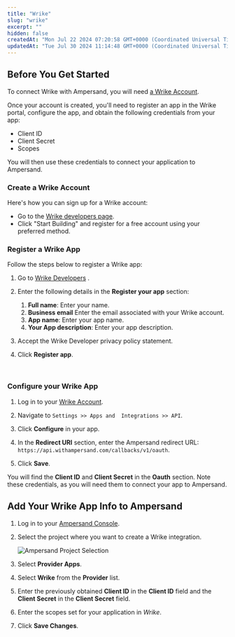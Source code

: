 ```yaml
---
title: "Wrike"
slug: "wrike"
excerpt: ""
hidden: false
createdAt: "Mon Jul 22 2024 07:20:58 GMT+0000 (Coordinated Universal Time)"
updatedAt: "Tue Jul 30 2024 11:14:48 GMT+0000 (Coordinated Universal Time)"
---
```

## Before You Get Started

To connect Wrike with Ampersand, you will need [a Wrike Account](https://www.wrike.com/vaq/).

Once your account is created, you'll need to register an app in the Wrike portal, configure the app, and obtain the following credentials from your app:

- Client ID
- Client Secret
- Scopes

You will then use these credentials to connect your application to Ampersand.

### Create a Wrike  Account

Here's how you can sign up for a Wrike account:

- Go to the [Wrike developers page](https://developers.wrike.com/getting-started).
- Click "Start Building" and register for a free account using your preferred method.

### Register a Wrike App

Follow the steps below to register a Wrike app:

1. Go to [Wrike Developers](https://developers.wrike.com/) .

2. Enter the following details in the **Register your app** section:
   1. **Full name**: Enter your name.
   2. **Business email** Enter the email associated with your Wrike account. 
   3. **App name**: Enter your app name.
   4. **Your App description**: Enter your app description. 

3. Accept the Wrike Developer privacy policy statement. 

4. Click **Register app**.

   <br />

   

### Configure your Wrike App

1. Log in to your [Wrike Account](https://www.wrike.com/).

2. Navigate to `Settings >> Apps and 
   Integrations >> API`.

3. Click **Configure** in your app.

4. In the **Redirect URI** section, enter the Ampersand redirect URL: `https://api.withampersand.com/callbacks/v1/oauth`.

5. Click **Save**.

You will find the **Client ID** and **Client Secret** in the **Oauth** section. Note these credentials, as you will need them to connect your app to Ampersand.




## Add Your Wrike App Info to Ampersand

1. Log in to your [Ampersand Console](https://console.withampersand.com).

2. Select the project where you want to create a Wrike integration.

   ![Ampersand Project Selection](https://files.readme.io/31a6a12-Ampersand.png)

3. Select **Provider Apps**.

4. Select **Wrike** from the **Provider** list.

5. Enter the previously obtained **Client ID** in the **Client ID** field and the **Client Secret** in the **Client Secret** field.

6. Enter the scopes set for your application in _Wrike_.

   

7. Click **Save Changes**.
